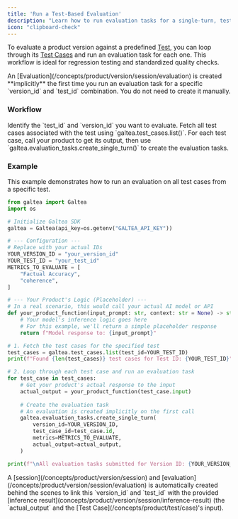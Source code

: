 ```yaml
---
title: 'Run a Test-Based Evaluation'
description: "Learn how to run evaluation tasks for a single-turn, test-based workflow."
icon: "clipboard-check"
---
```


To evaluate a product version against a predefined [Test](/concepts/product/test), you can loop through its [Test Cases](/concepts/product/test/case) and run an evaluation task for each one. This workflow is ideal for regression testing and standardized quality checks.

<Info>
  An [Evaluation](/concepts/product/version/session/evaluation) is created **implicitly** the first time you run an evaluation task for a specific `version_id` and `test_id` combination. You do not need to create it manually.
</Info>

### Workflow

<Steps>
    <Step title="Select a Test and Version">
        Identify the `test_id` and `version_id` you want to evaluate.
    </Step>
    <Step title="Iterate Through Test Cases">
        Fetch all test cases associated with the test using `galtea.test_cases.list()`.
    </Step>
    <Step title="Generate and Evaluate Output">
        For each test case, call your product to get its output, then use `galtea.evaluation_tasks.create_single_turn()` to create the evaluation tasks.
    </Step>
</Steps>

### Example

This example demonstrates how to run an evaluation on all test cases from a specific test.

```python
from galtea import Galtea
import os

# Initialize Galtea SDK
galtea = Galtea(api_key=os.getenv("GALTEA_API_KEY"))

# --- Configuration ---
# Replace with your actual IDs
YOUR_VERSION_ID = "your_version_id"
YOUR_TEST_ID = "your_test_id"
METRICS_TO_EVALUATE = [
    "Factual Accuracy",
    "coherence",
]

# --- Your Product's Logic (Placeholder) ---
# In a real scenario, this would call your actual AI model or API
def your_product_function(input_prompt: str, context: str = None) -> str:
    # Your model's inference logic goes here
    # For this example, we'll return a simple placeholder response
    return f"Model response to: {input_prompt}"

# 1. Fetch the test cases for the specified test
test_cases = galtea.test_cases.list(test_id=YOUR_TEST_ID)
print(f"Found {len(test_cases)} test cases for Test ID: {YOUR_TEST_ID}")

# 2. Loop through each test case and run an evaluation task
for test_case in test_cases:
    # Get your product's actual response to the input
    actual_output = your_product_function(test_case.input)
    
    # Create the evaluation task
    # An evaluation is created implicitly on the first call
    galtea.evaluation_tasks.create_single_turn(
        version_id=YOUR_VERSION_ID,
        test_case_id=test_case.id,
        metrics=METRICS_TO_EVALUATE,
        actual_output=actual_output,
    )

print(f"\nAll evaluation tasks submitted for Version ID: {YOUR_VERSION_ID}")

```

<Info>
    A [session](/concepts/product/version/session) and [evaluation](/concepts/product/version/session/evaluation) is automatically created behind the scenes to link this `version_id` and `test_id` with the provided [inference result](concepts/product/version/session/inference-result) (the `actual_output` and the [Test Case](/concepts/product/test/case)'s input).
</Info>
